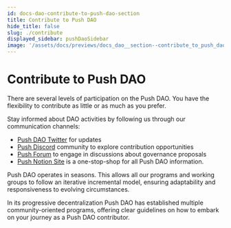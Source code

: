 ```yaml
---
id: docs-dao-contribute-to-push-dao-section
title: Contribute to Push DAO
hide_title: false
slug: ./contribute
displayed_sidebar: pushDaoSidebar
image: '/assets/docs/previews/docs_dao__section--contribute_to_push_dao.png'
---
```


# Contribute to Push DAO

There are several levels of participation on the Push DAO.
You have the flexibility to contribute as little or as much as you prefer.

Stay informed about DAO activities by following us through our communication channels:

- [Push DAO Twitter](https://twitter.com/Push_DAO) for updates
- [Push Discord](https://discord.gg/pushprotocol) community to explore contribution opportunities
- [Push Forum](https://gov.push.org/) to engage in discussions about governance proposals
- [Push Notion Site](https://pushprotocol.notion.site/Welcome-to-Push-DAO-b1c1e1281ce64400adaaae59f98e4d4c) is a one-stop-shop for all Push DAO information.

Push DAO operates in seasons. This allows all our programs and working groups to follow an iterative incremental model, ensuring adaptability and responsiveness to evolving circumstances.

In its progressive decentralization Push DAO has established multiple community-oriented programs, offering clear guidelines on how to embark on your journey as a Push DAO contributor.
